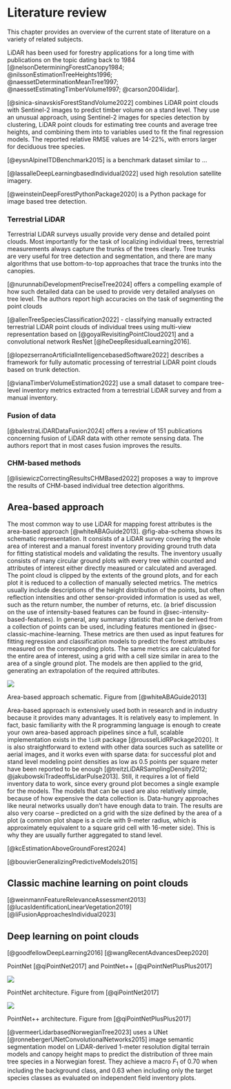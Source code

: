 # Literature review

This chapter provides an overview of the current state of literature on a variety of related subjects.

LiDAR has been used for forestry applications for a long time with publications on the topic dating back to 1984 [@nelsonDeterminingForestCanopy1984; @nilssonEstimationTreeHeights1996; @naessetDeterminationMeanTree1997; @naessetEstimatingTimberVolume1997; @carson2004lidar].

[@sinica-sinavskisForestStandVolume2022] combines LiDAR point clouds with Sentinel-2 images to predict timber volume on a stand level.
They use an unusual approach, using Sentinel-2 images for species detection by clustering, LiDAR point clouds for estimating tree counts and average tree heights, and combining them into to variables used to fit the final regression models.
The reported relative RMSE values are 14-22%, with errors larger for deciduous tree species.

[@eysnAlpineITDBenchmark2015] is a benchmark dataset similar to ...

[@lassalleDeepLearningbasedIndividual2022] used high resolution satellite imagery.

[@weinsteinDeepForestPythonPackage2020] is a Python package for image based tree detection.

### Terrestrial LiDAR

Terrestrial LiDAR surveys usually provide very dense and detailed point clouds.
Most importantly for the task of localizing individual trees, terrestrial measurements always capture the trunks of the trees clearly.
Tree trunks are very useful for tree detection and segmentation, and there are many algorithms that use bottom-to-top approaches that trace the trunks into the canopies.

[@nurunnabiDevelopmentPreciseTree2024] offers a compelling example of how such detailed data can be used to provide very detailed analyses on tree level.
The authors report high accuracies on the task of segmenting the point clouds

[@allenTreeSpeciesClassification2022] - classifying manually extracted terrestrial LiDAR point clouds of individual trees using multi-view representation based on [@goyalRevisitingPointCloud2021] and a convolutional network ResNet [@heDeepResidualLearning2016].

[@lopezserranoArtificialIntelligencebasedSoftware2022] describes a framework for fully automatic processing of terrestrial LiDAR point clouds based on trunk detection.

[@vianaTimberVolumeEstimation2022] use a small dataset to compare tree-level inventory metrics extracted from a terrestrial LiDAR survey and from a manual inventory.

### Fusion of data
[@balestraLiDARDataFusion2024] offers a review of 151 publications concerning fusion of LiDAR data with other remote sensing data.
The authors report that in most cases fusion improves the results.

### CHM-based methods

[@lisiewiczCorrectingResultsCHMBased2022] proposes a way to improve the results of CHM-based individual tree detection algorithms.

## Area-based approach

The most common way to use LiDAR for mapping forest attributes is the area-based approach [@whiteABAGuide2013].
@fig-aba-schema shows its schematic representation.
It consists of a LiDAR survey covering the whole area of interest and a manual forest inventory providing ground truth data for fitting statistical models and validating the results.
The inventory usually consists of many circular ground plots with every tree within counted and attributes of interest either directly measured or calculated and averaged.
The point cloud is clipped by the extents of the ground plots, and for each plot it is reduced to a collection of manually selected metrics.
The metrics usually include descriptions of the height distribution of the points, but often reflection intensities and other sensor-provided information is used as well, such as the return number, the number of returns, etc. (a brief discussion on the use of intensity-based features can be found in @sec-intensity-based-features).
In general, any summary statistic that can be derived from a collection of points can be used, including features mentioned in @sec-classic-machine-learning.
These metrics are then used as input features for fitting regression and classification models to predict the forest attributes measured on the corresponding plots.
The same metrics are calculated for the entire area of interest, using a grid with a cell size similar in area to the area of a single ground plot.
The models are then applied to the grid, generating an extrapolation of the required attributes.

::: {#fig-aba-schema}
![](../images/aba_schematic.jpg)

Area-based approach schematic. Figure from [@whiteABAGuide2013]
:::

Area-based approach is extensively used both in research and in industry because it provides many advantages.
<!--TODO: Add citations for ABA.-->
It is relatively easy to implement.
In fact, basic familiarity with the R programming language is enough to create your own area-based approach pipelines since a full, scalable implementation exists in the `lidR` package 
[@rousselLidRPackage2020].
It is also straightforward to extend with other data sources such as satellite or aerial images, and it works even with sparse data: for successful plot and stand level modeling point densities as low as 0.5 points per square meter have been reported to be enough [@treitzLiDARSamplingDensity2012; @jakubowskiTradeoffsLidarPulse2013].
Still, it requires a lot of field inventory data to work, since every ground plot becomes a single example for the models.
The models that can be used are also relatively simple, because of how expensive the data collection is.
Data-hungry approaches like neural networks usually don't have enough data to train.
The results are also very coarse – predicted on a grid with the size defined by the area of a plot (a common plot shape is a circle with 9-meter radius, which is approximately equivalent to a square grid cell with 16-meter side).
This is why they are usually further aggregated to stand level.

[@kcEstimationAboveGroundForest2024]

[@bouvierGeneralizingPredictiveModels2015]


## Classic machine learning on point clouds {#sec-classic-machine-learning}

[@weinmannFeatureRelevanceAssessment2013]
[@lucasIdentificationLinearVegetation2019]
[@liFusionApproachesIndividual2023]

## Deep learning on point clouds {#sec-deep-learning}

[@goodfellowDeepLearning2016]
[@wangRecentAdvancesDeep2020]

PointNet [@qiPointNet2017] and PointNet++ [@qiPointNetPlusPlus2017]

::: {#fig-pointnet-architecture}
![](../images/pointnet_architecture.jpg)

PointNet architecture. Figure from [@qiPointNet2017]
:::

::: {#fig-pointnet2-architecture}
![](../images/pointnet2_architecture.jpg)

PointNet++ architecture. Figure from [@qiPointNetPlusPlus2017]
:::

[@vermeerLidarbasedNorwegianTree2023] uses a UNet [@ronnebergerUNetConvolutionalNetworks2015] image semantic segmentation model on LiDAR-derived 1-meter resolution digital terrain models and canopy height maps to predict the distribution of three main tree species in a Norwegian forest.
They achieve a macro $F_1$ of 0.70 when including the background class, and 0.63 when including only the target species classes as evaluated on independent field inventory plots.
